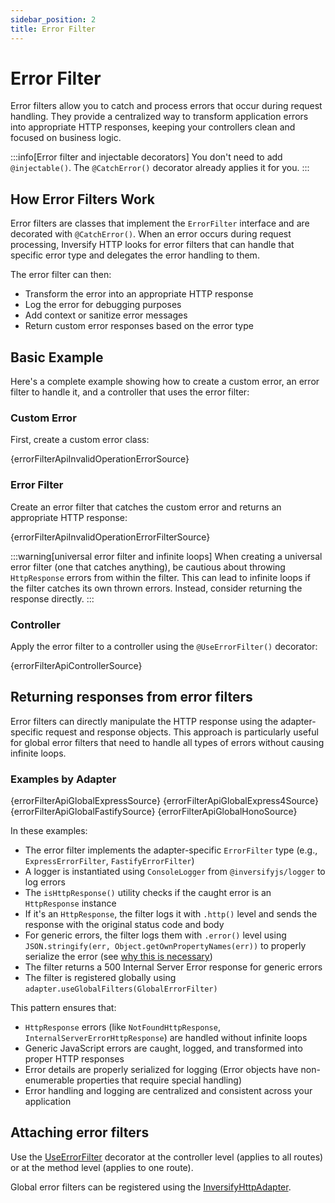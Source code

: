 ```yaml
---
sidebar_position: 2
title: Error Filter
---
```


# Error Filter

Error filters allow you to catch and process errors that occur during request handling. They provide a centralized way to transform application errors into appropriate HTTP responses, keeping your controllers clean and focused on business logic.

:::info[Error filter and injectable decorators]
  You don't need to add `@injectable()`. The `@CatchError()` decorator already applies it for you.
:::

## How Error Filters Work

Error filters are classes that implement the `ErrorFilter` interface and are decorated with `@CatchError()`. When an error occurs during request processing, Inversify HTTP looks for error filters that can handle that specific error type and delegates the error handling to them.

The error filter can then:
- Transform the error into an appropriate HTTP response
- Log the error for debugging purposes
- Add context or sanitize error messages
- Return custom error responses based on the error type

## Basic Example

Here's a complete example showing how to create a custom error, an error filter to handle it, and a controller that uses the error filter:

### Custom Error

First, create a custom error class:

<CodeBlock language="ts">{errorFilterApiInvalidOperationErrorSource}</CodeBlock>

### Error Filter

Create an error filter that catches the custom error and returns an appropriate HTTP response:

<CodeBlock language="ts">{errorFilterApiInvalidOperationErrorFilterSource}</CodeBlock>

:::warning[universal error filter and infinite loops]
  When creating a universal error filter (one that catches anything), be cautious about throwing `HttpResponse` errors from within the filter. This can lead to infinite loops if the filter catches its own thrown errors. Instead, consider returning the response directly.
:::

### Controller

Apply the error filter to a controller using the `@UseErrorFilter()` decorator:

<CodeBlock language="ts">{errorFilterApiControllerSource}</CodeBlock>

## Returning responses from error filters

Error filters can directly manipulate the HTTP response using the adapter-specific request and response objects. This approach is particularly useful for global error filters that need to handle all types of errors without causing infinite loops.

### Examples by Adapter

<Tabs groupId="adapter">
  <TabItem value="express" label="Express 5">
    <CodeBlock language="ts">{errorFilterApiGlobalExpressSource}</CodeBlock>
  </TabItem>
  <TabItem value="express4" label="Express 4">
  <CodeBlock language="ts">{errorFilterApiGlobalExpress4Source}</CodeBlock>
  </TabItem>
  <TabItem value="fastify" label="Fastify">
    <CodeBlock language="ts">{errorFilterApiGlobalFastifySource}</CodeBlock>
  </TabItem>
  <TabItem value="hono" label="Hono">
    <CodeBlock language="ts">{errorFilterApiGlobalHonoSource}</CodeBlock>
  </TabItem>
</Tabs>

In these examples:

- The error filter implements the adapter-specific `ErrorFilter` type (e.g., `ExpressErrorFilter`, `FastifyErrorFilter`)
- A logger is instantiated using `ConsoleLogger` from `@inversifyjs/logger` to log errors
- The `isHttpResponse()` utility checks if the caught error is an `HttpResponse` instance
- If it's an `HttpResponse`, the filter logs it with `.http()` level and sends the response with the original status code and body
- For generic errors, the filter logs them with `.error()` level using `JSON.stringify(err, Object.getOwnPropertyNames(err))` to properly serialize the error (see [why this is necessary](https://stackoverflow.com/a/26199752/7895659))
- The filter returns a 500 Internal Server Error response for generic errors
- The filter is registered globally using `adapter.useGlobalFilters(GlobalErrorFilter)`

This pattern ensures that:
- `HttpResponse` errors (like `NotFoundHttpResponse`, `InternalServerErrorHttpResponse`) are handled without infinite loops
- Generic JavaScript errors are caught, logged, and transformed into proper HTTP responses
- Error details are properly serialized for logging (Error objects have non-enumerable properties that require special handling)
- Error handling and logging are centralized and consistent across your application


## Attaching error filters

Use the [UseErrorFilter](../../api/decorators#useerrorfilter) decorator at the controller level (applies to all routes) or at the method level (applies to one route).

Global error filters can be registered using the [InversifyHttpAdapter](../../api/inversify-http-adapter#useglobalfilters).
